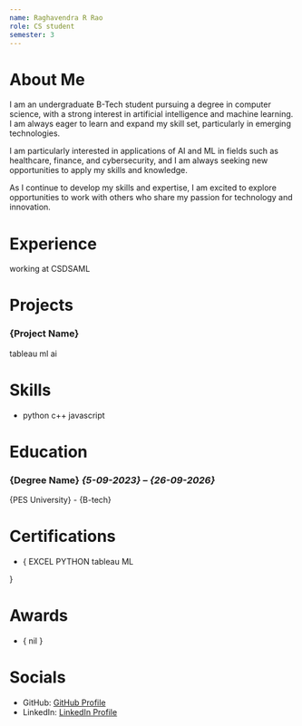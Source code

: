 ```yaml
---
name: Raghavendra R Rao
role: CS student
semester: 3
---
```


# About Me
I am an undergraduate B-Tech student pursuing a degree in computer science, with a strong interest in artificial intelligence and machine learning. I am always eager to learn and expand my skill set, particularly in emerging technologies.

I am particularly interested in applications of AI and ML in fields such as healthcare, finance, and cybersecurity, and I am always seeking new opportunities to apply my skills and knowledge.

As I continue to develop my skills and expertise, I am excited to explore opportunities to work with others who share my passion for technology and innovation.


# Experience
working at CSDSAML
#

# Projects

### **{Project Name}**

tableau
ml
ai
# Skills

- python
c++
javascript
# Education

### {Degree Name} _{5-09-2023} – {26-09-2026}_
{PES University} - {B-tech}

# Certifications

- {
    EXCEL
    PYTHON
    tableau
    ML

}

# Awards

- {
    nil
}

# Socials

- GitHub: [GitHub Profile](https://github.com/raghavendra7936/{RAGHAVENDRA7936})
- LinkedIn: [LinkedIn Profile](https://www.linkedin.com/in/raghavendra-rao-2b597a270/)
